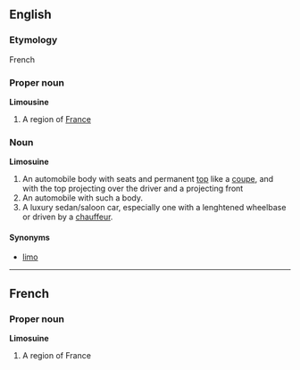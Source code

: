 ==English==
===Etymology===
French

===Proper noun===
'''Limousine'''

# A region of [[France]]

===Noun===
'''Limosuine'''

# An automobile body with seats and permanent [[top]] like a [[coupe]], and with the top projecting over the driver and a projecting front
# An automobile with such a body.
# A luxury sedan/saloon car, especially one with a lenghtened wheelbase or driven by a [[chauffeur]].

====Synonyms====
*[[limo]]

----

==French==
===Proper noun===
'''Limosuine'''

# A region of France